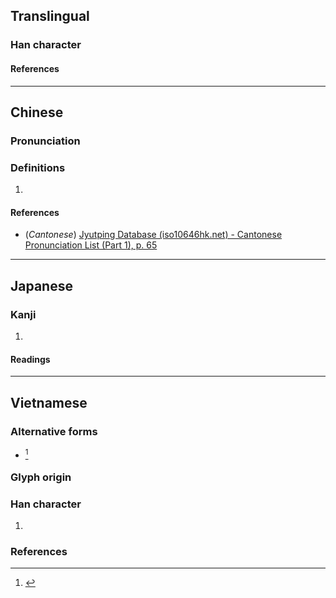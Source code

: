 {{character info/new}}
==Translingual==

===Han character===
{{Han char|rn=9|rad=人|as=07|sn=9|four=|canj=OJBD|ids=⿰亻孛}}

====References====
{{Han ref|kx=0103.270|dkj=00654|dj=0219.060|hdz=10156.180|uh=4FBC}}

----

==Chinese==
{{zh-forms}}

===Pronunciation===
{{zh-pron
|m=bó
|c=but6
|mc=
|oc=
|ma=
|cat=
}}

===Definitions===
{{zh-hanzi}}

# {{rfdef|zh}}

====References====
* (''Cantonese'') [http://www.iso10646hk.net/jp/document/download.jsp Jyutping Database (iso10646hk.net) - Cantonese Pronunciation List (Part 1), p. 65]

----

==Japanese==

===Kanji===
{{ja-kanji|grade=|rs=人07}}

# {{rfdef|ja|sort=人07}}

====Readings====
{{ja-readings
|on=ほつ, ぼち
|kun=つよい, うらむ
}}

----

==Vietnamese==

===Alternative forms===
* {{alter|vi|{{vi-l|孛|bột}}}}<ref name=gdhn>{{vi-ref|Trần (2004).}}</ref>

===Glyph origin===
{{Han compound|人#Vietnamese|孛#Vietnamese|alt1=亻|t1=human; person|tr2={{vi-l|bột}}|c1=s|c2=p|ls=psc}}

===Han character===
{{vi-readings|rs=人07
|nom=[[Bụt|bụt]]-tdcndg;gdhn, bột-btcn
}}

# {{Nom form of|Bụt|[[Buddha]], the [[Enlightened One]]}}

===References===
<references/>
